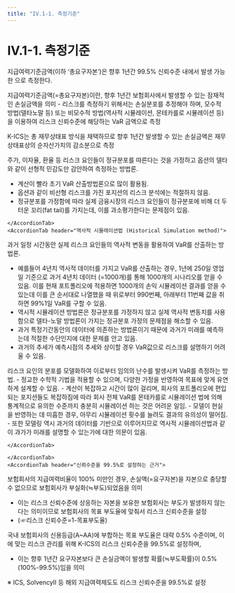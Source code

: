 ```yaml
---
title: "IV.1-1. 측정기준"
---
```

# IV.1-1. 측정기준

지급여력기준금액(이하 ‘총요구자본’)은 향후 1년간 99.5% 신뢰수준 내에서 발생 가능한 <OverlayDemo id="요구자본" />으로 측정한다.

<Accordion multiple activeIndex={[0,1]}>
    <AccordionTab header="지급여력기준금액이란?">
지급여력기준금액(=총요구자본)이란, 향후 1년간 보험회사에서 발생할 수 있는 잠재적인 손실금액을 의미
- 리스크를 측정하기 위해서는 손실분포를 추정해야 하며, 모수적 방법(델타노말 등) 또는 비모수적 방법(역사적 시뮬레이션, 몬테카를로 시뮬레이션 등)을 이용하여 리스크 신뢰수준에 해당하는 VaR 금액으로 측정

K-ICS는 총 재무상태표 방식을 채택하므로 향후 1년간 발생할 수 있는 손실금액은 재무상태표상의 순자산가치의 감소분으로 측정

<Accordion  activeIndex={[]}>
    <AccordionTab header="델타-노말법 (Delta-Normal method)">

주가, 이자율, 환율 등 리스크 요인들이 정규분포를 따른다는 것을 가정하고 옵션의 델타와 같이 선형적 민감도만 감안하여 측정하는 방법론.
<Card>
- 계산이 빨라 초기 VaR 산출방법론으로 많이 활용됨.
- 옵션과 같이 비선형 리스크를 가진 포지션의 리스크 분석에는 적절하지 않음.
- 정규분포를 가정함에 따라 실제 금융시장의 리스크 요인들이 정규분포에 비해 더 두터운 꼬리(fat tail)를 가지는데, 이를 과소평가한다는 문제점이 있음.
</Card>

    </AccordionTab>
    <AccordionTab header="역사적 시뮬레이션법 (Historical Simulation method)">
과거 일정 시간동안 실제 리스크 요인들의 역사적 변동을 활용하여 VaR를 산출하는 방법론.
<Card>
- 예를들어 4년치 역사적 데이터를 가지고  VaR를 산출하는 경우, 1년에 250일 영업일 기준으로 과거 4년치 데이터 (=1000개)를 통해 1000개의 시나리오를 얻을 수 있음. 이를 현재 포트폴리오에 적용하면 1000개의 손익 시뮬레이션 결과를 얻을 수 있는데 이를 큰 순서대로 나열했을 때 위로부터 990번째, 아래부터 11번째 값을 취하면 99%1일 VaR를 구할 수 있음.
- 역시적 시뮬레이션 방법론은 정규분포를 가정하지 않고 실제 역사적 변동치를 사용함으로 델타-노말 방법론이 가지는 정규분포 가정의 문제점을 해소할 수 있음.
- 과거 특정기간동안의 데이터에 의존하는 방법론이기 때문에 과거가 미래를 예측하는데 적절한 수단인지에 대한 문제를 안고 있음.
- 과거의 추세가 예측시점의 추세와 상이할 경우 VaR값으로 리스크를 설명하기 어려울 수 있음.
</Card>
    </AccordionTab>
    <AccordionTab header="몬테카를로 시뮬레이션 (Monte Carlo Silulation method)">
리스크 요인의 분포를 모델화하여 이로부터 임의의 난수를 발생시켜 VaR를 측정하는 방법.
<Card>
- 정교한 수학적 기법을 적용할 수 있으며, 다양한 가정을 반영하여 목표에 맞게 유연하게 설계할 수 있음.
- 계산이 복잡하고 시간이 많이 걸리며, 회사의 포트폴리오에 편입되는 포지션들도 복잡하짐에 따라 회사 전체 VaR를 몬테카를로 시뮬레이션 법에 의해 통계적으로 유의한 수준까지 충분히 시뮬레이션 하는 것은 어려운 일임.
- 모델이 현실을 반영하는 데 미흡한 경우, 아무리 시뮬레이션 횟수를 늘려도 결과의 유의성이 떨어짐.
- 또한 모델링 역시 과거의 데이터를 기반으로 이루어지므로 역사적 시뮬레이션법과 같이 과가가 미래를 설명할 수 있는가에 대한 의문이 있음. 
</Card>

    </AccordionTab>
</Accordion>

    </AccordionTab>
    <AccordionTab header="신뢰수준을 99.5%로 설정하는 근거">

보험회사의 지급여력비율이 100% 미만인 경우, 손실액(=요구자본)을 자본으로 충당할 수 없으므로 보험회사가 부실화(≒부도)되었음을 의미
- 이는 리스크 신뢰수준에 상응하는 자본을 보유한 보험회사는 부도가 발생하지 않는다는 의미이므로 보험회사의 목표 부도율에 맞춰서 리스크 신뢰수준을 설정
- (☞리스크 신뢰수준=1-목표부도율)

국내 보험회사의 신용등급(A~AA)에 부합하는 목표 부도율은 대략 0.5% 수준이며, 이에 맞는 리스크 관리를 위해 K-ICS의 리스크 신뢰수준을 99.5%로 설정하며,
- 이는 향후 1년간 요구자본보다 큰 손실금액이 발생할 확률(≒부도확률)이 0.5%(100%-99.5%)임을 의미

※ ICS, SolvencyⅡ 등 해외 지급여력제도도 리스크 신뢰수준을 99.5%로 설정
    </AccordionTab>
</Accordion>
